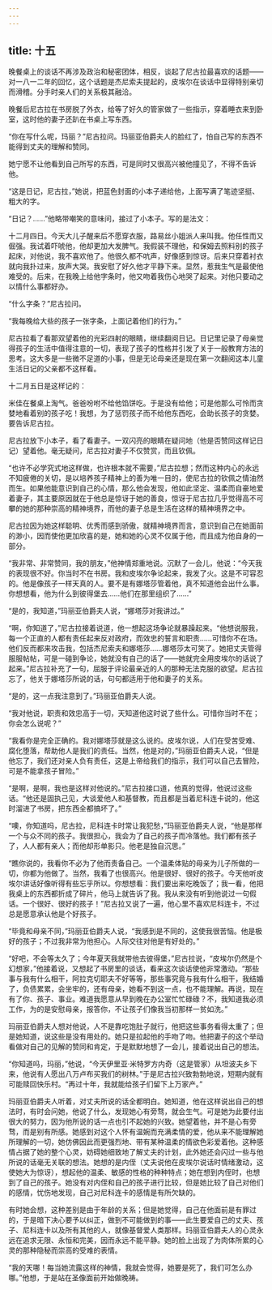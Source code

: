 ```yaml
---
---
---
```

title: 十五
---



晚餐桌上的谈话不再涉及政治和秘密团体，相反，谈起了尼古拉最喜欢的话题——对一八一二年的回忆，这个话题是杰尼索夫提起的，皮埃尔在谈话中显得特别亲切而滑稽。分手时亲人们的关系极其融洽。

晚餐后尼古拉在书房脱了外衣，给等了好久的管家做了一些指示，穿着睡衣来到卧室，这时他的妻子还趴在书桌上写东西。

“你在写什么呢，玛丽？”尼古拉问。玛丽亚伯爵夫人的脸红了，怕自己写的东西不能得到丈夫的理解和赞同。

她宁愿不让他看到自己所写的东西，可是同时又很高兴被他撞见了，不得不告诉他。

“这是日记，尼古拉，”她说，把蓝色封面的小本子递给他，上面写满了笔迹坚挺、粗大的字。

“日记？……”他略带嘲笑的意味问，接过了小本子。写的是法文：

十二月四日。今天大儿子醒来后不愿穿衣服，路易丝小姐派人来叫我。他任性而又倔强。我试着吓唬他，他却更加大发脾气。我假装不理他，和保姆去照料别的孩子起床，对他说，我不喜欢他了。他很久都不吭声，好像感到惊讶。后来只穿着衬衣就向我扑过来，放声大哭。我安慰了好久他才平静下来。显然，惹我生气是最使他难受的。后来，在我晚上给他字条时，他又吻着我伤心地哭了起来。对他只要动之以情什么事都好办。

“什么字条？”尼古拉问。

“我每晚给大些的孩子一张字条，上面记着他们的行为。”

尼古拉看了看那双望着他的光彩四射的眼睛，继续翻阅日记。日记里记录了母亲觉得孩子的生活中值得注意的一切，表现了孩子的性格并引发了关于一般教育方法的思考。这大多是一些微不足道的小事，但是无论母亲还是现在第一次翻阅这本儿童生活日记的父亲都不这样看。

十二月五日是这样记的：

米佳在餐桌上淘气。爸爸吩咐不给他馅饼吃。于是没有给他；可是他那么可怜而贪婪地看着别的孩子吃！我想，为了惩罚孩子而不给他东西吃，会助长孩子的贪婪。要告诉尼古拉。

尼古拉放下小本子，看了看妻子。一双闪亮的眼睛在疑问地（他是否赞同这样记日记）望着他。毫无疑问，尼古拉对妻子不仅赞赏，而且钦佩。

“也许不必学究式地这样做，也许根本就不需要，”尼古拉想；然而这种内心的永远不知疲倦的关切，是以培养孩子精神上的善为唯一目的，使尼古拉的钦佩之情油然而生。如果他能意识到自己的心情，那么他会发现，他如此坚定、温柔而自豪地爱着妻子，其主要原因就在于他总是惊讶于她的善良，惊讶于尼古拉几乎觉得高不可攀的她的那种崇高的精神境界，而他的妻子总是生活在这样的精神境界之中。

尼古拉因为她这样聪明、优秀而感到骄傲，就精神境界而言，意识到自己在她面前的渺小，因而使他更加欣喜的是，她和她的心灵不仅属于他，而且成为他自身的一部分。

“我非常、非常赞同，我的朋友，”他神情郑重地说。沉默了一会儿，他说：“今天我的表现很不好。你当时不在书房。我和皮埃尔争论起来，我发了火。这是不可容忍的。他是像孩子一样天真的人。要不是有娜塔莎管着他，真不知道他会出什么事。你想想看，他为什么到彼得堡去……他们在那里组织了……”

“是的，我知道，”玛丽亚伯爵夫人说，“娜塔莎对我讲过。”

“啊，你知道了，”尼古拉接着说道，他一想起这场争论就暴躁起来。“他想说服我，每一个正直的人都有责任起来反对政府，而效忠的誓言和职责……可惜你不在场。他们反而都来攻击我，包括杰尼索夫和娜塔莎……娜塔莎太可笑了。她把丈夫管得服服帖帖，可是一碰到争论，她就没有自己的话了——她就完全用皮埃尔的话说了起来。”尼古拉补充了一句，屈服于评论最亲近的人的那种无法克服的欲望。尼古拉忘了，他关于娜塔莎所说的话，句句都适用于他和妻子的关系。

“是的，这一点我注意到了。”玛丽亚伯爵夫人说。

“我对他说，职责和效忠高于一切，天知道他这时说了些什么。可惜你当时不在；你会怎么说呢？”

“我看你是完全正确的。我对娜塔莎就是这么说的。皮埃尔说，人们在受苦受难、腐化堕落，帮助他人是我们的责任。当然，他是对的，”玛丽亚伯爵夫人说，“但是他忘了，我们还对亲人负有责任，这是上帝给我们的指示，我们可以自己去冒险，可是不能拿孩子冒险。”

“是啊，是啊，我也是这样对他说的。”尼古拉接口道，他真的觉得，他说过这些话。“他还是固执己见，大谈爱他人和基督教，而且都是当着尼科连卡说的，他这时溜进了书房，把东西全都搞坏了。”

“噢，你知道吗，尼古拉，尼科连卡时常让我犯愁，”玛丽亚伯爵夫人说，“他是那样一个与众不同的孩子。我很担心，我会为了自己的孩子而冷落他。我们都有孩子了，人人都有亲人；而他却形单影只。他老是独自沉思。”

“瞧你说的，我看你不必为了他而责备自己。一个温柔体贴的母亲为儿子所做的一切，你都为他做了。当然，我看了也很高兴。他是很好、很好的孩子。今天他听皮埃尔讲话好像听得有些忘乎所以。你想想看：我们要出来吃晚饭了；我一看，他把我桌上的东西都折成了碎片，他马上就告诉了我。我从来没有听到他说过一句假话。一个很好、很好的孩子！”尼古拉又说了一遍，他心里不喜欢尼科连卡，不过总是愿意承认他是个好孩子。

“毕竟和母亲不同，”玛丽亚伯爵夫人说，“我感到是不同的，这使我很苦恼。他是极好的孩子；不过我非常为他担心。人际交往对他是有好处的。”

“好吧，不会等太久了；今年夏天我就带他去彼得堡，”尼古拉说，“皮埃尔仍然是个幻想家，”他接着说，又想起了书房里的谈话，看来这次谈话使他非常激动。“那些事与我有什么相干，阿拉克切耶夫不好等等，那些事究竟与我有什么相干，我结婚了，负债累累，会坐牢的，还有母亲，她看不到这一点，也不能理解。再说，现在有了你、孩子、事业。难道我愿意从早到晚在办公室忙忙碌碌？不，我知道我必须工作，为的是安慰母亲，报答你，不让孩子们像我当初那样一贫如洗。”

玛丽亚伯爵夫人想对他说，人不是靠吃饱肚子就行，他把这些事务看得太重了；但是她知道，说这些是没有用处的。她只是拉起他的手吻了吻。他把妻子的这个举动看做对自己的见解的赞同和肯定，于是默默地想了一会儿，接着说出自己的想法。

“你知道吗，玛丽，”他说，“今天伊里亚·米特罗方内奇（这是管家）从坦波夫乡下来，他说有人愿出八万卢布买我们的树林。”于是尼古拉兴致勃勃地说，短期内就有可能赎回快乐村。“再过十年，我就能给孩子们留下上万家产。”

玛丽亚伯爵夫人听着，对丈夫所说的话全都明白。她知道，他在这样说出自己的想法时，有时会问她，他说了什么，发现她心有旁骛，就会生气。可是她为此要付出很大的努力，因为他所说的话一点也引不起她的兴致。她望着他，并不是心有旁骛，而是别有所感。她感到对这个人怀有温婉而充满柔情的爱，他从来不能理解她所理解的一切，她仿佛因此而更强烈地、带有某种温柔的情欲色彩爱着他。这种感情占据了她的整个心灵，妨碍她细致地了解丈夫的计划，此外她还会闪过一些与他所说的话毫无关联的想法。她想的是内侄（丈夫说他在皮埃尔说话时情绪激动，这使她大为惊讶），想起他的温柔、敏感的性格的种种特点；她在想到内侄时，也想到了自己的孩子。她没有对内侄和自己的孩子进行比较，但是她比较了自己对他们的感情，忧伤地发现，自己对尼科连卡的感情是有所欠缺的。

有时她会想，这种差别是由于年龄的关系；但是她觉得，自己在他面前是有罪过的，于是暗下决心要予以纠正，做到不可能做到的事——此生要爱自己的丈夫、孩子、尼科连卡以及所有其他的人，就像基督爱人类那样。玛丽亚伯爵夫人的心灵永远在追求无限、永恒和完美，因而永远不能平静。她的脸上出现了为肉体所累的心灵的那种隐秘而崇高的受难的表情。

“我的天哪！每当她流露这样的神情，我就会觉得，她要是死了，我们可怎么办哪。”他想，于是站在圣像面前开始做晚祷。